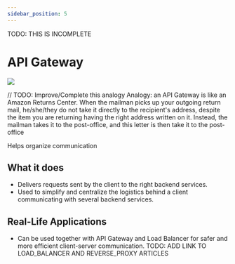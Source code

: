 ```yaml
---
sidebar_position: 5
---
```


TODO: THIS IS INCOMPLETE

# API Gateway

<img src="api-gateway.drawio.svg" />

// TODO: Improve/Complete this analogy
Analogy: an API Gateway is like an Amazon Returns Center. When the mailman picks up
your outgoing return mail, he/she/they do not take it directly to the recipient's
address, despite the item you are returning having the right address written on it. Instead,
the mailman takes it to the post-office, and this letter is then take it to the post-office

Helps organize communication

## What it does

- Delivers requests sent by the client to the right backend services.
- Used to simplify and centralize the logistics behind a client communicating
  with several backend services.

## Real-Life Applications

- Can be used together with API Gateway and Load Balancer for safer and more
  efficient client-server communication. TODO: ADD LINK TO LOAD_BALANCER AND REVERSE_PROXY ARTICLES
